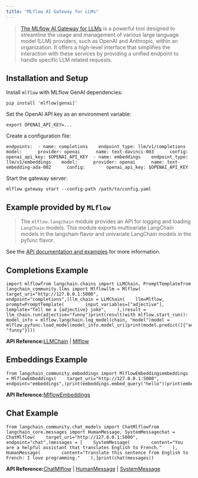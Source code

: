 ```yaml
---
title: "MLflow AI Gateway for LLMs"
---
```


> [The MLflow AI Gateway for LLMs](https://www.mlflow.org/oss/latest/llms/deployments/index.html) is a powerful tool designed to streamline the usage and management of various large language model (LLM) providers, such as OpenAI and Anthropic, within an organization. It offers a high-level interface that simplifies the interaction with these services by providing a unified endpoint to handle specific LLM related requests.

## Installation and Setup

Install `mlflow` with MLflow GenAI dependencies:

```
pip install 'mlflow[genai]'
```

Set the OpenAI API key as an environment variable:

```
export OPENAI_API_KEY=...
```

Create a configuration file:

```
endpoints:  - name: completions    endpoint_type: llm/v1/completions    model:      provider: openai      name: text-davinci-003      config:        openai_api_key: $OPENAI_API_KEY  - name: embeddings    endpoint_type: llm/v1/embeddings    model:      provider: openai      name: text-embedding-ada-002      config:        openai_api_key: $OPENAI_API_KEY
```

Start the gateway server:

```
mlflow gateway start --config-path /path/to/config.yaml
```

## Example provided by `MLflow`

> The `mlflow.langchain` module provides an API for logging and loading `LangChain` models. This module exports multivariate LangChain models in the langchain flavor and univariate LangChain models in the pyfunc flavor.

See the [API documentation and examples](https://www.mlflow.org/oss/latest/llms/langchain/index.html) for more information.

## Completions Example

```
import mlflowfrom langchain.chains import LLMChain, PromptTemplatefrom langchain_community.llms import Mlflowllm = Mlflow(    target_uri="http://127.0.0.1:5000",    endpoint="completions",)llm_chain = LLMChain(    llm=Mlflow,    prompt=PromptTemplate(        input_variables=["adjective"],        template="Tell me a {adjective} joke",    ),)result = llm_chain.run(adjective="funny")print(result)with mlflow.start_run():    model_info = mlflow.langchain.log_model(chain, "model")model = mlflow.pyfunc.load_model(model_info.model_uri)print(model.predict([{"adjective": "funny"}]))
```

**API Reference:**[LLMChain](https://python.langchain.com/api_reference/langchain/chains/langchain.chains.llm.LLMChain.html) | [Mlflow](https://python.langchain.com/api_reference/community/llms/langchain_community.llms.mlflow.Mlflow.html)

## Embeddings Example

```
from langchain_community.embeddings import MlflowEmbeddingsembeddings = MlflowEmbeddings(    target_uri="http://127.0.0.1:5000",    endpoint="embeddings",)print(embeddings.embed_query("hello"))print(embeddings.embed_documents(["hello"]))
```

**API Reference:**[MlflowEmbeddings](https://python.langchain.com/api_reference/community/embeddings/langchain_community.embeddings.mlflow.MlflowEmbeddings.html)

## Chat Example

```
from langchain_community.chat_models import ChatMlflowfrom langchain_core.messages import HumanMessage, SystemMessagechat = ChatMlflow(    target_uri="http://127.0.0.1:5000",    endpoint="chat",)messages = [    SystemMessage(        content="You are a helpful assistant that translates English to French."    ),    HumanMessage(        content="Translate this sentence from English to French: I love programming."    ),]print(chat(messages))
```

**API Reference:**[ChatMlflow](https://python.langchain.com/api_reference/community/chat_models/langchain_community.chat_models.mlflow.ChatMlflow.html) | [HumanMessage](https://python.langchain.com/api_reference/core/messages/langchain_core.messages.human.HumanMessage.html) | [SystemMessage](https://python.langchain.com/api_reference/core/messages/langchain_core.messages.system.SystemMessage.html)
